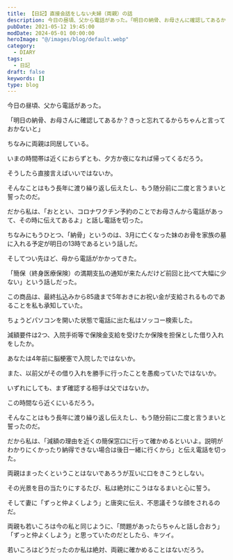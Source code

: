 ```yaml
---
title: 【日記】直接会話をしない夫婦（両親）の話
description: 今日の昼頃、父から電話があった。「明日の納骨、お母さんに確認してあるか？きっと忘れてるからちゃんと言っておかないと。」ちなみに両親は同居している。いまの時間帯は近くにおらずとも、夕方か夜になれば帰ってくるだろう。そうしたら直接言えばいいではないか。
pubDate: 2021-05-12 19:45:00
modDate: 2024-05-01 00:00:00
heroImage: "@/images/blog/default.webp"
category:
  - DIARY
tags:
  - 日記
draft: false
keywords: []
type: blog
---
```


今日の昼頃、父から電話があった。

「明日の納骨、お母さんに確認してあるか？きっと忘れてるからちゃんと言っておかないと」

ちなみに両親は同居している。

いまの時間帯は近くにおらずとも、夕方か夜になれば帰ってくるだろう。

そうしたら直接言えばいいではないか。

そんなことはもう長年に渡り繰り返し伝えたし、もう随分前に二度と言うまいと誓ったのだ。

だから私は、「おととい、コロナワクチン予約のことでお母さんから電話があって、その時に伝えてあるよ」と話し電話を切った。

ちなみにもうひとつ、「納骨」というのは、3月に亡くなった妹のお骨を家族の墓に入れる予定が明日の13時であるという話しだ。

そしてつい先ほど、母から電話がかかってきた。

「簡保（終身医療保険）の満期支払の通知が来たんだけど前回と比べて大幅に少ない」という話しだった。

この商品は、最終払込みから85歳まで5年おきにお祝い金が支給されるものであることを私も承知していた。

ちょうどパソコンを開いた状態で電話に出た私はソッコー検索した。

減額要件は2つ、入院手術等で保険金支給を受けたか保険を担保とした借り入れをしたか。

あなたは4年前に脳梗塞で入院したではないか。

また、以前父がその借り入れを勝手に行ったことを愚痴っていたではないか。

いずれにしても、まず確認する相手は父ではないか。

この時間なら近くにいるだろう。

そんなことはもう長年に渡り繰り返し伝えたし、もう随分前に二度と言うまいと誓ったのだ。

だから私は、「減額の理由を近くの簡保窓口に行って確かめるといいよ。説明がわかりにくかったり納得できない場合は後日一緒に行くから」と伝え電話を切った。

両親はまったくということはないであろうが互いに口をきこうとしない。

その光景を目の当たりにするたび、私は絶対にこうはなるまいと心に誓う。

そして妻に「ずっと仲よくしよう」と唐突に伝え、不思議そうな顔をされるのだ。

両親も若いころは今の私と同じように、「問題があったらちゃんと話し合おう」「ずっと仲よくしよう」と思っていたのだとしたら、キツイ。

若いころはどうだったのか私は絶対、両親に確かめることはないだろう。
